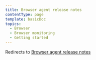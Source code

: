 ```yaml
---
title: Browser agent release notes
contentType: page
template: basicDoc
topics:
  - Browser
  - Browser monitoring
  - Getting started
---
```


Redirects to [Browser agent release notes](/docs/release-notes/new-relic-browser-release-notes/browser-agent-release-notes)
